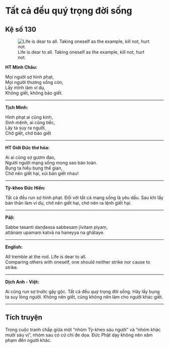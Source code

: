 # Tất cả đều quý trọng đời sống {- #tat-ca-deu-quy-trong-doi-song}

## Kệ số 130 {- #ke-so-130}

![Life is dear to all. Taking oneself as the example, kill not, hurt not.](images/kinh-phap-cu-ke-so-130-dhammapada-verse-130.jpg){fig-align="center" .lightbox}

**HT Minh Châu:**

Mọi người sợ hình phạt,  
Mọi người thương sống còn,  
Lấy mình làm ví dụ,  
Không giết, không bảo giết.  

<hr class="divider">

**Tịch Minh:**

Hình phạt ai cũng kinh,  
Sinh mệnh, ai cũng tiếc,  
Lây ta suy ra người,  
Chớ giết, chớ bảo giết  

<hr class="divider">

**HT Giới Đức thơ hóa:**

Ai ai cũng sợ gươm đao,  
Người người mạng sống mong sao bảo toàn.  
Bụng ta hiểu bụng thế gian,  
Chớ nên giết hại, xúi bàn giết nhau!  

<hr class="divider">

**Tỳ-kheo Đức Hiền:**

Tất cả đều run sợ hình phạt. Đối với tất cả mạng sống là yêu dấu. Sau khi lấy bản thân làm ví dụ, chớ nên giết hại, chớ nên ra lệnh giết hại.

<hr class="divider">

**Pāḷi:**

Sabbe tasanti daṇḍassa sabbesaṃ jīvitaṃ piyaṃ,  
attānaṃ upamaṃ katvā na haneyya na ghātaye.  

<hr class="divider">

**English:**

All tremble at the rod. Life is dear to all.  
Comparing others with oneself, one should neither strike nor cause to strike.  

<hr class="divider">

**Dịch Anh - Việt:**

Ai cũng run sợ trước gậy gộc. Tất cả đều quý trọng đời sống. Hãy lấy bụng ta suy lòng người. Không nên giết, cũng không nên làm cho người khác giết.

<hr class="divider">

## Tích truyện {- #tich-truyen}

Trong cuộc tranh chấp giữa một "nhóm Tỳ-kheo sáu người" và "nhóm khác mười sáu vị", nhóm sau có cử chỉ đe dọa. Ðức Phật dạy không nên xâm phạm đến người khác.